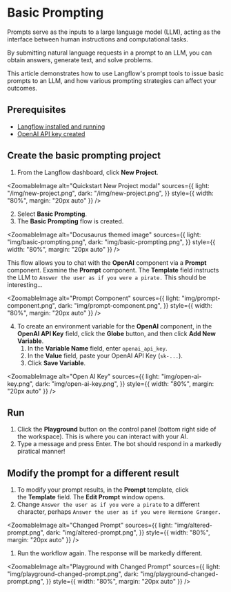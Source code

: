 
# Basic Prompting

Prompts serve as the inputs to a large language model (LLM), acting as the interface between human instructions and computational tasks.

By submitting natural language requests in a prompt to an LLM, you can obtain answers, generate text, and solve problems.

This article demonstrates how to use Langflow's prompt tools to issue basic prompts to an LLM, and how various prompting strategies can affect your outcomes.

## Prerequisites

- [Langflow installed and running](../getting-started/install-langflow)
- [OpenAI API key created](https://platform.openai.com)

## Create the basic prompting project

1. From the Langflow dashboard, click **New Project**.

<ZoomableImage
  alt="Quickstart New Project modal"
  sources={{
    light: "/img/new-project.png",
    dark: "/img/new-project.png",
  }}
  style={{ width: "80%", margin: "20px auto" }}
/>

2. Select **Basic Prompting**.
3. The **Basic Prompting** flow is created.

<ZoomableImage
  alt="Docusaurus themed image"
  sources={{
    light: "img/basic-prompting.png",
    dark: "img/basic-prompting.png",
  }}
  style={{ width: "80%", margin: "20px auto" }}
/>

This flow allows you to chat with the **OpenAI** component via a **Prompt** component.
Examine the **Prompt** component. The **Template** field instructs the LLM to `Answer the user as if you were a pirate.`
This should be interesting...

<ZoomableImage
  alt="Prompt Component"
  sources={{
    light: "img/prompt-component.png",
    dark: "img/prompt-component.png",
  }}
  style={{ width: "80%", margin: "20px auto" }}
/>

4. <span id="open-ai">To create an environment variable for the **OpenAI** component, in the **OpenAI API Key** field, click the **Globe** button, and then click **Add New Variable**.</span>
   1. In the **Variable Name** field, enter `openai_api_key`.
   2. In the **Value** field, paste your OpenAI API Key (`sk-...`).
   3. Click **Save Variable**.

<ZoomableImage
  alt="Open AI Key"
  sources={{
    light: "img/open-ai-key.png",
    dark: "img/open-ai-key.png",
  }}
  style={{ width: "80%", margin: "20px auto" }}
/>

## Run

1. Click the **Playground** button on the control panel (bottom right side of the workspace). This is where you can interact with your AI.
2. Type a message and press Enter. The bot should respond in a markedly piratical manner!

## Modify the prompt for a different result

1. To modify your prompt results, in the **Prompt** template, click the **Template** field. The **Edit Prompt** window opens.
2. Change `Answer the user as if you were a pirate` to a different character, perhaps `Answer the user as if you were Hermione Granger.`

<ZoomableImage
  alt="Changed Prompt"
  sources={{
    light: "img/altered-prompt.png",
    dark: "img/altered-prompt.png",
  }}
  style={{ width: "80%", margin: "20px auto" }}
/>

1. Run the workflow again. The response will be markedly different.

<ZoomableImage
  alt="Playground with Changed Prompt"
  sources={{
    light: "img/playground-changed-prompt.png",
    dark: "img/playground-changed-prompt.png",
  }}
  style={{ width: "80%", margin: "20px auto" }}
/>
